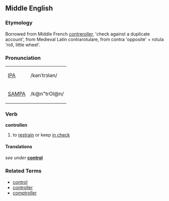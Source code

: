 ==Middle English==
===Etymology===
Borrowed from Middle French [[contreroller]], 'check against a duplicate account', from Medieval Latin contrarotulare, from contra 'opposite' + rotula 'roll, little wheel'.

===Pronunciation===
{| border=1 cellpadding=5
| [[w:IPA|IPA]] || /kənˈtrɔlən/ 
|-
| [[w:SAMPA|SAMPA]] || /k@n"trOl@n/ 
|}

===Verb===
'''controllen'''
# to [[restrain]] or keep [[in check]]

====Translations====
''see under'' '''[[control]]'''

===Related Terms===
*[[control]]
*[[controller]]
*[[comptroller]]